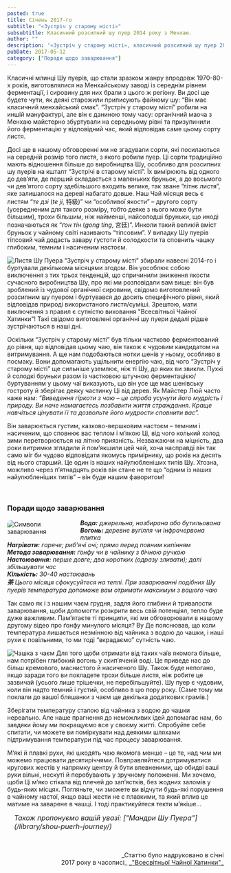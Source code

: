 ```yaml
---
posted: true
title: Січень 2017-го
subtitle: "«Зустріч у старому місті»"
subsubtitle: Класичний розсипний шу пуер 2014 року з Менхаю.
author: ""
description: '«Зустріч у старому місті», класичний розсипний шу пуер 2014 року з Менхаю, Юньнань.'
pubDate: 2017-05-12
category: ["Поради щодо заварювання"]
---
```



Класичні млинці Шу пуерів, що стали зразком жанру впродовж 1970-80-х років, виготовлялися на Менхайському заводі із середнім рівнем ферментації, і сировину для них брали з цього ж регіону. Ви досі ще будете чути, як деякі старожили приписують файному шу: “Він має класичний менхайський смак”. “Зустріч у старому місті” робили на иншій мануфактурі, але він є даниною тому часу: органічний маоча з Менхаю майстерно збуртували на середньому рівні та призупинили його ферментацію у відповідний час, який відповідав саме цьому сорту листя.

Досі ще в нашому обговоренні ми не згадували сорти, які посилаються на середній розмір того листя, з якого робили пуер. Ці сорти традиційно мають відношення більше до виробництва Шу, особливо для розсипних шу пуерів на кшталт “Зустрічі в старому місті”. Їх вимірюють від одного до дев’яти, де перший складається з маленьких бруньок, а до восьмого чи дев’ятого сорту здебільшого входить велике, так зване “літнє листя”, яке залишалося на дереві набагато довше. Наш Чай місяця весь є листям “_те дзі_ (_te ji_, 特級)” чи “особливої якости” – другого сорту (усередненим для такого розміру, тобто деяке з нього може бути більшим), трохи більшим, ніж найменші, найсолодші бруньки, що иноді позначаються як “_ґон тін_ (_gong ting_, 宮廷)”. Инколи такий великій вміст бруньок у чайному світі називають “тіпсовим”. У випадку Шу пуерів тіпсовий чай додасть завару густоти й солодкости та сповнить чашку глибоким, темним і насиченим настоєм.

<Image class="float-right" src={Image1} alt="Листя Шу Пуера" inferSize/> “Зустріч у старому місті” збирали навесні 2014-го і буртували декількома місяцями згодом. Він уособлює собою виключення з тих трьох тенденцій, що спричинили зниження якости сучасного виробництва Шу, про які ми розповідали вам вище: він був зроблений із чудової органічної сировини, свідомо виготовлений розсипним шу пуером і буртувався до досить специфічного рівня, який відповідав природі використаного листя/суміші. Зрештою, мати виключення з правил є сутністю виховання "Всесвітньої Чайної Хатинки"! Такі свідомо виготовлені органічні шу пуери дедалі рідше зустрічаються в наші дні.

Оскільки “Зустріч у старому місті” був тільки частково ферментований до рівня, що відповідав цьому чаю, він також є чудовим кандидатом на витримування. А ще нам подобаються нотки шенів у ньому, особливо в посмаку. Вони допомагають ущільнити енергію чаю, від чого “Зустріч у старому місті” ще сильніше уземлює, ніж ті Шу, до яких ви звикли. Пухкі й солодкі бруньки разом із частковою штучною ферментацією/буртуванням у цьому чаї виказують, що він усе ще має шенівську гостроту й зберігає деяку частинку Ці від дерев. Як Майстер Люй часто каже нам: _“Виведення гіркоти з чаю – це спроба усунути його мудрість і природу. Ви наче намагаєтесь позбавити життя страждання. Краще навчіться цінувати її та дозвольте його мудрости сповнити вас”._

Він заварюється густим, казково-вершковим настоєм – темним і насиченим, що сповнює вас теплом і м’якою Ці, від чого колький холод зими перетворюється на літню приязність. Незважаючи на міцність, два роки витримки згладили й пом’якшили цей чай, хоча насправді він так само міг би чудово відповідати якомусь примірнику, що років на десять від нього старший. Це один із наших найулюбленіших типів Шу. Хтозна, можливо через п’ятнадцять років він стане не те що “одним із наших найулюбленіших типів” – він буде нашим фаворитом!

<p>&nbsp;</p>

### Поради щодо заварювання

***Вода:*** <Image style="display: inline; float: left; margin: 3px 20px 10px 0; max-width: 150px; max-height: 230px; border: 1px solid var(--foreground); border-radius: 0.5rem;" src={Image2} alt="Символи заварювання" /> _джерельна, назбирана або бутильована_   
***Вогонь:*** _деревне вугілля чи інфрачервона плитка_   
***Нагрівати:*** _гаряче; риб'ячі очі; прямо перед повним кипінням_   
***Метода заварювання:*** _ґонфу чи в чайнику з бічною ручкою_   
***Настоювання:*** _перше довге; два коротких (одразу зливати); далі збільшувати час_   
***Кількість:*** _30-40 настоювань_   
***茶*** _Цього місяця сфокусуйтеся на теплі. При заварюванні подібних Шу пуерів температура допоможе вам отримати максимум з вашого чаю_

Так само як і з нашим чаєм грудня, задля його глибини й тривалости заварювання, щоби допомогти розкрити весь свій потенціял, тепло буде дуже важливим. Пам’ятаєте ті принципи, які ми обговорювали в нашому другому відео про ґонфу минулого місяця? Ву Де пояснював, що коли температура лишається незмінною від чайника з водою до чашки, і наші рухи є повільними, то ми тоді “вкрадаємо” сутність чаю.

<Image class="float-left" src={Image3} alt="Чашка з чаєм" inferSize/> Для того щоби отримати від таких чаїв якомога більше, нам потрібен глибокий вогонь у скип’яченій воді. Це приведе нас до більш кремового, маснистого й насиченого Шу. Також буде непогано, якщо заради того ви покладете трохи більше листя, ніж робите це зазвичай (усього лише трішечки, не перебільшуйте). Шу пуер є чудовим, коли він надто темний і густий, особливо в цю пору року. (Саме тому ми поклали до вашої бляшанки з чаєм ще декілька додаткових грамів.)

Зберігати температуру сталою від чайника з водою до чашки нереально. Але наше прагнення до неможливих ідей допомагає нам, бо завдяки йому ми покращуємо все у своєму житті. Спробуйте себе спитати, чи можете ви поміркувати над деякими шляхами підтримування температури під час процесу заварювання.

М’які й плавкі рухи, які шкодять чаю якомога менше – це те, над чим ми можемо працювати десятиріччями. Повправляйтеся дотримуватися кругових жестів у напрямку центру й бути впевненими, що обидві ваші руки вільні, нескуті й перебувають у зручному положенні. Ми хочемо, щоби Ці м’яко стікала від плечей до зап’ястків, без жодних заломів у будь-яких місцях. Погляньте, чи зможете ви відчути будь-які порушення в чайному настої, якщо ваші жести не є плавкими, та який вплив це матиме на заварене в чашці. І тоді практикуйтеся текти м’якіше...

<section style="font-size: 1rem; font-style: italic; padding-left: 1rem; margin-bottom: 3rem;">
    Також пропонуємо вашій увазі: ["Мандри Шу Пуера"](/library/shou-puerh-journey/)
</section>

<p align="right" style="font-size: 0.9rem;">_Статтю було надруковано в січні<br />2017 року в часописі_ <a title="globalteahut.org" href="http://www.globalteahut.org/" target="blank" rel="noopener"> _"Всесвітньої Чайної Хатинки"_ </a></p>